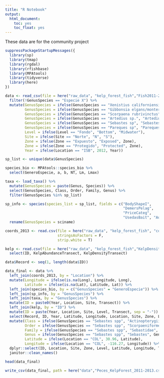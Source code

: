 ```yaml
---
title: "R Notebook"
output:
  html_document:
    toc: yes
    toc_float: yes
---
```


These data are for the community project

```r
suppressPackageStartupMessages({
  library(sp)
  library(tmap)
  library(rgdal)
  library(rfishbase)
  library(MPAtools)
  library(tidyverse)
  library(here)
})
```

```r
data <- read_csv(file = here("raw_data", "kelp_forest_fish","Fish2011-2013.csv"), trim_ws = T, col_types = cols()) %>% 
  filter(!GenusSpecies == "Especie X") %>% 
  mutate(GenusSpecies = ifelse(GenusSpecies == "Xenistius californiensis", "Haemulon californiensis", GenusSpecies),
         GenusSpecies = ifelse(GenusSpecies == "Gibbonsia elgans/montereyensis", "Gibbonsia elegans", GenusSpecies),
         GenusSpecies = ifelse(GenusSpecies == "Scorpaena rubrivinctus", "Sebastes rubrivinctus", GenusSpecies),
         GenusSpecies = ifelse(GenusSpecies == "Artedius sp.", "Artedius spp", GenusSpecies),
         GenusSpecies = ifelse(GenusSpecies == "Sebastes sp", "Sebastes spp", GenusSpecies),
         GenusSpecies = ifelse(GenusSpecies == "Pareques sp", "Pareques spp", GenusSpecies),
         Level = ifelse(Level == "Fondo", "Bottom", "Midwater"),
         Site = ifelse(Site == "Norte", "N", "S"),
         Zone = ifelse(Zone == "Expuesto", "Exposed", Zone),
         Zone = ifelse(Zone == "Protegido", "Protected", Zone),
         Year = ifelse(Location == "ISB", 2012, Year))
```

```r
sp_list <- unique(data$GenusSpecies)

species_bio <- MPAtools::species_bio %>% 
  select(GeneroEspecie, a, b, NT, Lm, Lmax)
```

```r
taxa <- load_taxa() %>% 
  mutate(GenusSpecies = paste(Genus, Species)) %>% 
  select(GenusSpecies, Class, Order, Family, Genus) %>% 
  filter(GenusSpecies %in% sp_list)
```

```r
sp_info <- species(species_list = sp_list, fields = c("BodyShapeI",
                                                      "DemersPelag",
                                                      "PriceCateg",
                                                      "UsedasBait", "Aquarium", "Comments", "Importance")) %>% 
  rename(GenusSpecies = sciname)
```

```r
coords_2013 <- read.csv(file = here("raw_data", "kelp_forest_fish", "coordinates_2013.csv"),
                        stringsAsFactors = F,
                        strip.white = T)
```


```r
kelp <- read.csv(file = here("raw_data", "kelp_forest_fish","KelpDensitiesTransect.csv")) %>% 
  select(ID, KelpAbundanceTransect, KelpDensityTransect)
```

```r
data$Record <- seq(1, length(data$ID))

data_final <- data %>% 
  left_join(coords_2013, by = "Location") %>% 
  mutate(Longitude = ifelse(is.na(Long), Longitude, Long),
         Latitude = ifelse(is.na(Lat), Latitude, Lat)) %>% 
  left_join(species_bio, by = c("GenusSpecies" = "GeneroEspecie")) %>% 
  left_join(sp_info, by = "GenusSpecies") %>% 
  left_join(taxa, by = "GenusSpecies") %>% 
  mutate(ID = paste0(Year, Location, Site, Transect)) %>% 
  left_join(kelp, by = "ID") %>% 
  mutate(ID = paste(Year, Location, Site, Level, Transect, sep = "-")) %>% 
  select(Record, ID, Year, Latitude, Longitude, Location, Site, Zone, Level, Transect, Class, Order, Family, Genus, GenusSpecies, TotalLength, Abundance, KelpAbundance = KelpAbundanceTransect, KelpDensity = KelpDensityTransect, aTL2TW = a, bTL2TW = b, NT, Lm, Lmax, BodyShape = BodyShapeI, DemersPelag, PriceCateg, UsedasBait, Aquarium, Importance, Comments) %>% 
  mutate(Class = ifelse(GenusSpecies == "Sebastes spp", "Actinopterygii", Class),
         Order = ifelse(GenusSpecies == "Sebastes spp", "Scorpaeniformes", Order),
         Family = ifelse(GenusSpecies == "Sebastes spp", "Sebastidae", Family),
         Genus = ifelse(GenusSpecies == "Sebastes spp", "Sebastes", Genus),
         Latitude = ifelse(Location == "COL", 30.96, Latitude),
         Longitude = ifelse(Location == "COL", -116.27, Longitude)) %>% 
  dplyr::select(ID, Location, Site, Zone, Level, Latitude, Longitude, Transect, KelpDensity, GenusSpecies, TotalLength, Abundance, aTL2TW, bTL2TW, NT, Lm, Lmax, Lm, everything()) %>% 
  janitor::clean_names()

head(data_final)
```

```r
write_csv(data_final, path = here("data","Peces_KelpForest_2011-2013.csv"))
```
